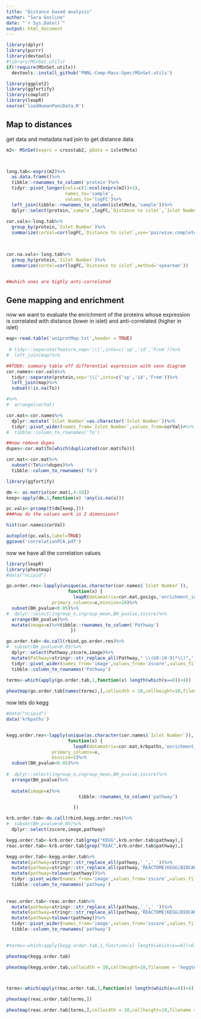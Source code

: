 ---
title: "Distance based analysis"
author: "Sara Gosline"
date: "`r Sys.Date()`"
output: html_document
---

```{r setup, include=FALSE}
library(dplyr)
library(purrr)
library(devtools)
#library(MSnSet.utils)
if(!require(MSnSet.utils))
  devtools::install_github('PNNL-Comp-Mass-Spec/MSnSet.utils')

library(ggplot2)
library(ggfortify)
library(cowplot)
library(leapR)
source('loadHumanPancData.R')
```

## Map to distances
get data and metadata nad join to get distance data

```{r distnace data, message=FALSE, warning=FALSE}

m2<- MSnSet(exprs = crosstab2, pData = isletMeta)



long.tab<-exprs(m2)%>%
  as.data.frame()%>%
  tibble::rownames_to_column('protein')%>%
  tidyr::pivot_longer(cols=c(1:ncol(exprs(m2))+1),
                      names_to='sample',
                      values_to='logFC')%>%
  left_join(tibble::rownames_to_column(isletMeta,'sample'))%>%
  dplyr::select(protein,`sample`,logFC,`Distance to islet`,`Islet Number`)
  
cor.vals<-long.tab%>%
  group_by(protein,`Islet Number`)%>%
  summarize(corVal=cor(logFC,`Distance to islet`,use='pairwise.complete.obs',method='pearson'))


  
cor.na.vals<-long.tab%>%
  group_by(protein,`Islet Number`)%>%
  summarize(corVal=cor(logFC,`Distance to islet`,method='spearman'))


##which ones are highly anti-correlated
```

## Gene mapping and enrichment

now we want to evaluate the enrichment of the proteins whose expression is correlated with distance (lower in islet) and anti-correlated (higher in islet) 

```{r mapping, warning=FALSE, message=FALSE}

map<-read.table('uniprotMap.txt',header = TRUE)
 
 # tidyr::separate(feature,sep='\\|',into=c('sp','id','From'))%>%
#  left_join(map)%>%

##TODO: summary table off differential expression with venn diagram
cor.names<-cor.vals%>%
  tidyr::separate(protein,sep='\\|',into=c('sp','id','From'))%>%
  left_join(map)%>%
  subset(!is.na(To))

#%>%
#  arrange(corVal)

cor.mat<-cor.names%>%
  dplyr::mutate(`Islet Number`=as.character(`Islet Number`))%>%
  tidyr::pivot_wider(names_from=`Islet Number`,values_from=corVal)#%>%
#  tibble::column_to_rownames('To')

##now remove dupes
dupes<-cor.mat$To[which(duplicated(cor.mat$To))]

cor.mat<-cor.mat%>%
  subset(!To%in%dupes)%>%
  tibble::column_to_rownames('To')

library(ggfortify)

dm <- as.matrix(cor.mat[,4:10])
keep<-apply(dm,1,function(x) !any(is.na(x)))

pc.vals<-prcomp(t(dm[keep,]))
###how do the values work in 2 dimensions?

hist(cor.names$corVal)

autoplot(pc.vals,label=TRUE)
ggsave('correlationPCA.pdf')
```

now we have all the correlation values

```{r go enrichment, message=F, warning=F}
library(leapR)
library(pheatmap)
#data("ncipid")

go.order.res<-lapply(unique(as.character(cor.names$`Islet Number`)),
                       function(x) {
                         leapR(datamatrix=cor.mat,gosigs,'enrichment_in_order',
                 primary_columns=x,minsize=10)%>%
  subset(BH_pvalue<0.05)%>%
#  dplyr::select(ingroup_n,ingroup_mean,BH_pvalue,zscore)%>%
  arrange(BH_pvalue)%>%
  mutate(image=x)%>%tibble::rownames_to_column('Pathway')
                        })

go.order.tab<-do.call(rbind,go.order.res)%>%
#  subset(BH_pvalue<0.05)%>%
  dplyr::select(Pathway,zscore,image)%>%
  mutate(Pathway=stringr::str_replace_all(Pathway," \\(GO:[0-9]*\\)",''))%>%
  tidyr::pivot_wider(names_from='image',values_from='zscore',values_fill=list(zscore=0.0))%>%
  tibble::column_to_rownames('Pathway')
  
terms<-which(apply(go.order.tab,1,function(x) length(which(x==0))<4))

pheatmap(go.order.tab[names(terms),],cellwidth = 10,cellheight=10,filename = 'goBPterms.pdf')
```

now lets do kegg
```{r KEGG enrichment, message=F, warning=F}

#data("ncipid")
data('krbpaths')


kegg.order.res<-lapply(unique(as.character(cor.names$`Islet Number`)),
                       function(x) {
                         leapR(datamatrix=cor.mat,krbpaths,'enrichment_in_order',
                 primary_columns=x,
                 minsize=5)%>%
  subset(BH_pvalue<0.05)%>%
                           
#  dplyr::select(ingroup_n,ingroup_mean,BH_pvalue,zscore)%>%
  arrange(BH_pvalue)%>%
                           
  mutate(image=x)%>%  
                           tibble::rownames_to_column('pathway')

                         })

krb.order.tab<-do.call(rbind,kegg.order.res)%>%
#  subset(BH_pvalue<0.05)%>%
  dplyr::select(zscore,image,pathway)

kegg.order.tab<-krb.order.tab[grep("KEGG",krb.order.tab$pathway),]
reac.order.tab<-krb.order.tab[grep("REAC",krb.order.tab$pathway),]

kegg.order.tab<-kegg.order.tab%>%
  mutate(pathway=stringr::str_replace_all(pathway,'_',' '))%>%
  mutate(pathway=stringr::str_replace_all(pathway,'REACTOME|KEGG|BIOCARTA',''))%>%
  mutate(pathway=tolower(pathway))%>%
  tidyr::pivot_wider(names_from='image',values_from='zscore',values_fill=list(zscore=0.0))%>%
  tibble::column_to_rownames('pathway')
  
  
reac.order.tab<-reac.order.tab%>%
  mutate(pathway=stringr::str_replace_all(pathway,'_',' '))%>%
  mutate(pathway=stringr::str_replace_all(pathway,'REACTOME|KEGG|BIOCARTA',''))%>%
  mutate(pathway=tolower(pathway))%>%
  tidyr::pivot_wider(names_from='image',values_from='zscore',values_fill=list(zscore=0.0))%>%
  tibble::column_to_rownames('pathway')
  

#terms<-which(apply(kegg.order.tab,1,function(x) length(which(x==0))<6))

pheatmap(kegg.order.tab)

pheatmap(kegg.order.tab,cellwidth = 10,cellheight=10,filename = 'keggterms.pdf')



terms<-which(apply(reac.order.tab,1,function(x) length(which(x==0))<4))

pheatmap(reac.order.tab[terms,])

pheatmap(reac.order.tab[terms,],cellwidth = 10,cellheight=10,filename = 'reacterms.pdf')

```

